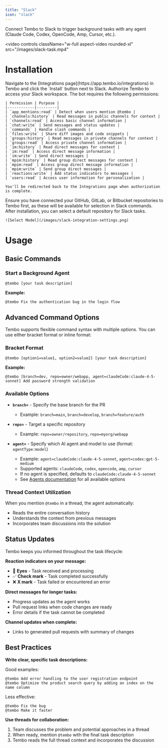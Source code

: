 ```yaml
---
title: "Slack"
icon: "slack"
---
```


Connect Tembo to Slack to trigger background tasks with any agent (Claude Code, Codex, OpenCode, Amp, Cursor, etc.).

<video
  controls
  className="w-full aspect-video rounded-xl"
  src="/images/slack-task.mp4"
></video>

# Installation

<Steps>
  <Step title="Install">
    Navigate to the [Integrations page](https://app.tembo.io/integrations) in Tembo and click the `Install` button next to Slack.
  </Step>
  <Step title="Authorize Slack Permissions">
    Authorize Tembo to access your Slack workspace. The bot requires the following permissions:

    | Permission | Purpose |
    |------------|---------|
    | `app_mentions:read` | Detect when users mention @tembo |
    | `channels:history` | Read messages in public channels for context |
    | `channels:read` | Access basic channel information |
    | `chat:write` | Send messages and status updates |
    | `commands` | Handle slash commands |
    | `files:write` | Share diff images and code snippets |
    | `groups:history` | Read messages in private channels for context |
    | `groups:read` | Access private channel information |
    | `im:history` | Read direct messages for context |
    | `im:read` | Access direct message information |
    | `im:write` | Send direct messages |
    | `mpim:history` | Read group direct messages for context |
    | `mpim:read` | Access group direct message information |
    | `mpim:write` | Send group direct messages |
    | `reactions:write` | Add status indicators to messages |
    | `users:read` | Access user information for personalization |

    You'll be redirected back to the Integrations page when authorization is complete.

  </Step>
  <Step title="Configure Repositories">
    Ensure you have connected your GitHub, GitLab, or Bitbucket repositories to Tembo first, as these will be available for selection in Slack commands.
  </Step>
  <Step title="Set Preferences">
    After installation, you can select a default repository for Slack tasks.

    ![Select Model](/images/slack-integration-settings.png)

  </Step>
</Steps>

# Usage

## Basic Commands

### Start a Background Agent

```
@tembo [your task description]
```

**Example:**

```
@tembo Fix the authentication bug in the login flow
```

## Advanced Command Options

Tembo supports flexible command syntax with multiple options. You can use either bracket format or inline format:

### Bracket Format

```
@tembo [option1=value1, option2=value2] [your task description]
```

**Example:**

```
@tembo [branch=dev, repo=owner/webapp, agent=claudeCode:claude-4-5-sonnet] Add password strength validation
```

### Available Options

- **`branch=`** - Specify the base branch for the PR

  - Example: `branch=main`, `branch=develop`, `branch=feature/auth`

- **`repo=`** - Target a specific repository

  - Example: `repo=owner/repository`, `repo=myorg/webapp`

- **`agent=`** - Specify which AI agent and model to use (format: `agentType:model`)
  - Example: `agent=claudeCode:claude-4-5-sonnet`, `agent=codex:gpt-5-medium`
  - Supported agents: `claudeCode`, `codex`, `opencode`, `amp`, `cursor`
  - If no agent is specified, defaults to `claudeCode:claude-4-5-sonnet`
  - See [Agents documentation](/features/agents) for all available options

### Thread Context Utilization

When you mention `@tembo` in a thread, the agent automatically:

- Reads the entire conversation history
- Understands the context from previous messages
- Incorporates team discussions into the solution

## Status Updates

Tembo keeps you informed throughout the task lifecycle:

**Reaction indicators on your message:**
- 👀 **Eyes** - Task received and processing
- ✅ **Check mark** - Task completed successfully
- ❌ **X mark** - Task failed or encountered an error

**Direct messages for longer tasks:**
- Progress updates as the agent works
- Pull request links when code changes are ready
- Error details if the task cannot be completed

**Channel updates when complete:**
- Links to generated pull requests with summary of changes

## Best Practices

**Write clear, specific task descriptions:**

Good examples:
```
@tembo Add error handling to the user registration endpoint
@tembo Optimize the product search query by adding an index on the name column
```

Less effective:
```
@tembo Fix the bug
@tembo Make it faster
```

**Use threads for collaboration:**
1. Team discusses the problem and potential approaches in a thread
2. When ready, mention `@tembo` with the final task description
3. Tembo reads the full thread context and incorporates the discussion
